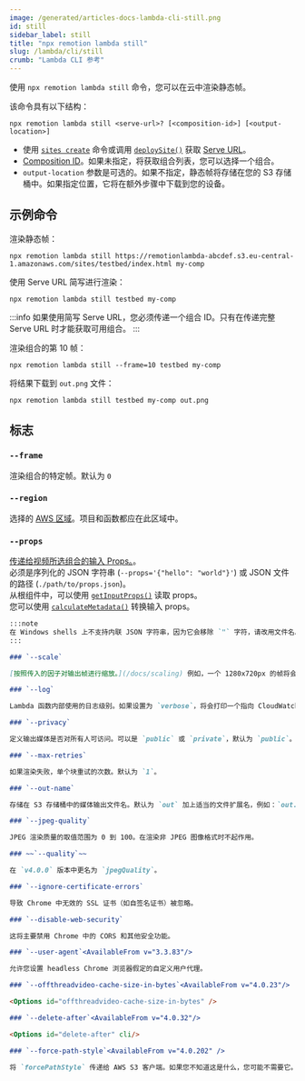```yaml
---
image: /generated/articles-docs-lambda-cli-still.png
id: still
sidebar_label: still
title: "npx remotion lambda still"
slug: /lambda/cli/still
crumb: "Lambda CLI 参考"
---
```


使用 `npx remotion lambda still` 命令，您可以在云中渲染静态帧。

该命令具有以下结构：

```
npx remotion lambda still <serve-url>? [<composition-id>] [<output-location>]
```

- 使用 [`sites create`](/docs/lambda/cli/sites#create) 命令或调用 [`deploySite()`](/docs/lambda/deploysite) 获取 [Serve URL](/docs/terminology/serve-url)。
- [Composition ID](/docs/terminology/composition#composition-id)。如果未指定，将获取组合列表，您可以选择一个组合。
- `output-location` 参数是可选的。如果不指定，静态帧将存储在您的 S3 存储桶中。如果指定位置，它将在额外步骤中下载到您的设备。

## 示例命令

渲染静态帧：

```
npx remotion lambda still https://remotionlambda-abcdef.s3.eu-central-1.amazonaws.com/sites/testbed/index.html my-comp
```

使用 Serve URL 简写进行渲染：

```
npx remotion lambda still testbed my-comp
```

:::info
如果使用简写 Serve URL，您必须传递一个组合 ID。只有在传递完整 Serve URL 时才能获取可用组合。
:::

渲染组合的第 10 帧：

```
npx remotion lambda still --frame=10 testbed my-comp
```

将结果下载到 `out.png` 文件：

```
npx remotion lambda still testbed my-comp out.png
```

## 标志

### `--frame`

渲染组合的特定帧。默认为 `0`

### `--region`

选择的 [AWS 区域](/docs/lambda/region-selection)。项目和函数都应在此区域中。

### `--props`

[传递给视频所选组合的输入 Props。](/docs/passing-props#passing-input-props-in-the-cli)。  
必须是序列化的 JSON 字符串 (`--props='{"hello": "world"}'`) 或 JSON 文件的路径 (`./path/to/props.json`)。  
从根组件中，可以使用 [`getInputProps()`](/docs/get-input-props) 读取 props。  
您可以使用 [`calculateMetadata()`](/docs/calculate-metadata) 转换输入 props。

```markdown
:::note
在 Windows shells 上不支持内联 JSON 字符串，因为它会移除 `"` 字符，请改用文件名。
:::

### `--scale`

[按照传入的因子对输出帧进行缩放。](/docs/scaling) 例如，一个 1280x720px 的帧将会以 `1.5` 的缩放因子变成一个 1920x1080px 的帧。矢量元素如字体和 HTML 标记将会以更多细节呈现。

### `--log`

Lambda 函数内部使用的日志级别。如果设置为 `verbose`，将会打印一个指向 CloudWatch 的链接，您可以在那里检查日志。

### `--privacy`

定义输出媒体是否对所有人可访问。可以是 `public` 或 `private`，默认为 `public`。

### `--max-retries`

如果渲染失败，单个块重试的次数。默认为 `1`。

### `--out-name`

存储在 S3 存储桶中的媒体输出文件名。默认为 `out` 加上适当的文件扩展名，例如：`out.png`。必须匹配 `/([0-9a-zA-Z-!_.*'()/]+)/g`。

### `--jpeg-quality`

JPEG 渲染质量的取值范围为 0 到 100。在渲染非 JPEG 图像格式时不起作用。

### ~~`--quality`~~

在 `v4.0.0` 版本中更名为 `jpegQuality`。

### `--ignore-certificate-errors`

导致 Chrome 中无效的 SSL 证书（如自签名证书）被忽略。

### `--disable-web-security`

这将主要禁用 Chrome 中的 CORS 和其他安全功能。

### `--user-agent`<AvailableFrom v="3.3.83"/>

允许您设置 headless Chrome 浏览器假定的自定义用户代理。

### `--offthreadvideo-cache-size-in-bytes`<AvailableFrom v="4.0.23"/>

<Options id="offthreadvideo-cache-size-in-bytes" />

### `--delete-after`<AvailableFrom v="4.0.32"/>

<Options id="delete-after" cli/>

### `--force-path-style`<AvailableFrom v="4.0.202" />

将 `forcePathStyle` 传递给 AWS S3 客户端。如果您不知道这是什么，您可能不需要它。
```
